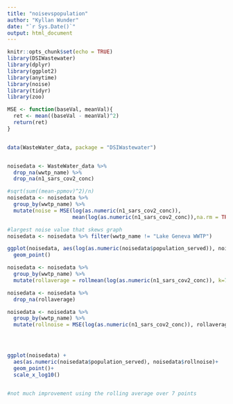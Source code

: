 ```yaml
---
title: "noisevspopulation"
author: "Kyllan Wunder"
date: "`r Sys.Date()`"
output: html_document
---
```


```r
knitr::opts_chunk$set(echo = TRUE)
library(DSIWastewater)
library(dplyr)
library(ggplot2)
library(anytime)
library(noise)
library(tidyr)
library(zoo)
```


```r
MSE <- function(baseVal, meanVal){
  ret <- mean((baseVal - meanVal)^2)
  return(ret)
}


data(WasteWater_data, package = "DSIWastewater")


noisedata <- WasteWater_data %>% 
  drop_na(wwtp_name) %>% 
  drop_na(n1_sars_cov2_conc)

#sqrt(sum((mean-ppmov)^2)/n)
noisedata <- noisedata %>% 
  group_by(wwtp_name) %>% 
  mutate(noise = MSE(log(as.numeric(n1_sars_cov2_conc)), 
                     mean(log(as.numeric(n1_sars_cov2_conc)),na.rm = TRUE)))

#largest noise value that skews graph
noisedata <- noisedata %>% filter(wwtp_name != "Lake Geneva WWTP")

ggplot(noisedata, aes(log(as.numeric(noisedata$population_served)), noisedata$noise)) +
  geom_point()


```

```r

noisedata <- noisedata %>% 
  group_by(wwtp_name) %>% 
  mutate(rollaverage = rollmean(log(as.numeric(n1_sars_cov2_conc)), k=7, fill = NA))

noisedata <- noisedata %>% 
  drop_na(rollaverage)

noisedata <- noisedata %>% 
  group_by(wwtp_name) %>% 
  mutate(rollnoise = MSE(log(as.numeric(n1_sars_cov2_conc)), rollaverage))




ggplot(noisedata) +
  aes(as.numeric(noisedata$population_served), noisedata$rollnoise)+
  geom_point()+
  scale_x_log10()


#not much improvement using the rolling average over 7 points
```


